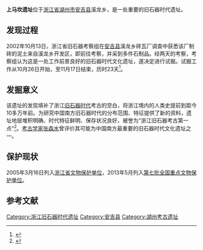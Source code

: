 {{文物保护单位
| 级别 = 全国
| 图片 = Shangmakan Site, 2022-02-20 05.jpg
| 名称 = 上马坎遗址
| 子项 = 
| 编号 = 7--0163-1-163
| 分类 = 古遗址
| 时代 = [[旧石器时代|旧石器时代]]
| 所在 = [[浙江省|浙江省]][[安吉县|安吉县]]
| 登录 = 2013年3月
| Cat = 浙江全国重点文物保护单位
}}

'''上马坎遗址'''位于[[浙江省|浙江省]][[湖州市|湖州市]][[安吉县|安吉县]]溪龙乡，是一处重要的旧石器时代遗址。

==发现过程==
2002年10月13日，浙江省旧石器考察组在[[安吉县|安吉县]]溪龙乡砖瓦厂调查中获悉该厂制砖的泥土来自溪龙乡开发区，即前往考察，并采到多件石制品。经两天的考察，考察组认为这是一处工作前景良好的旧石器时代文化遗址，遂决定进行试掘。试掘工作从10月26日开始，至11月17日结束，历时23天<ref>{{cite journal |author=张森水，徐新民，邱宏亮，王恩霖，罗志刚 |title=浙江安吉上马坎遗址石制品研究 |journal=人类学学报 |volume=23 |issue= |pages= |id= |url= |accessdate= |quote= |date=2004年11月}}</ref>。

==发掘意义==
该遗址的发现填补了浙江[[旧石器时代|旧石器时代]]考古的空白，将浙江境内的人类史提前到距今10多万年前。为研究中国南方旧石器时代的分布范围、特征提供了新的资料，遗址地层堆积明确、时代特征鲜明、保存状况良好，被誉为“浙江旧石器考古第一点”<ref>{{cite news |author=陈久志 |coauthors= |title=浙江上马坎等四大重要遗址考古发掘 个个很典型 |url=http://www.wenwuchina.com/episteme/list249/detail181/56327.html |work= |publisher=杭州日报 |date=2010-06-04 |accessdate= |archive-date=2019-05-02 |archive-url=https://web.archive.org/web/20190502085210/http://www.wenwuchina.com/episteme/list249/detail181/56327.html |dead-url=no }}</ref>。[[考古学家|考古学家]][[张森水|张森水]]曾评价其可能为中国南方最重要的旧石器时代文化遗址之一。

==保护现状==
2005年3月16日列入[[浙江省文物保护单位|浙江省文物保护单位]]，2013年5月列入[[第七批全国重点文物保护单位|第七批全国重点文物保护单位]]。

==参考文献==
{{reflist}}
{{浙江全国重点文物保护单位}}{{全国重点文物保护单位小作品}}

[[Category:浙江旧石器时代遗址|Category:浙江旧石器时代遗址]]
[[Category:安吉县|Category:安吉县]]
[[Category:湖州考古遗址|Category:湖州考古遗址]]